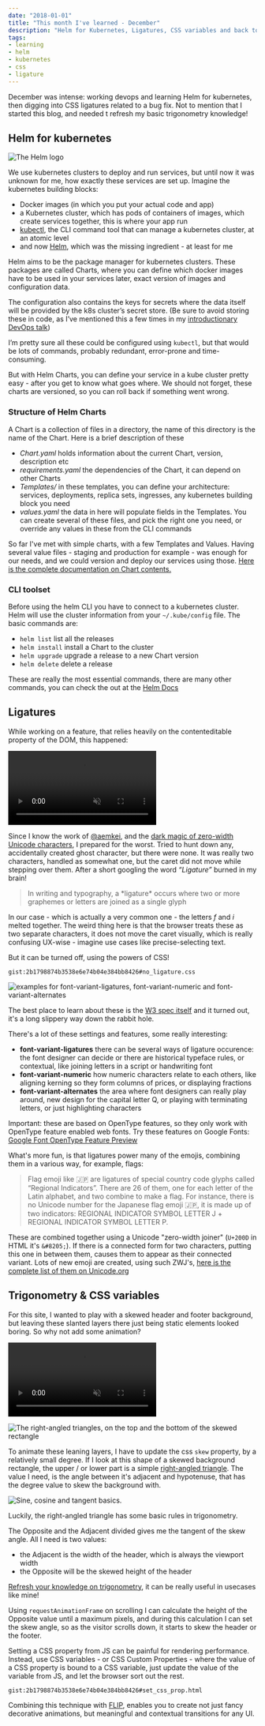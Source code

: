 ```yaml
---
date: "2018-01-01"
title: "This month I've learned - December"
description: "Helm for Kubernetes, Ligatures, CSS variables and back to the basics with Trigonometry in December."
tags:
- learning
- helm
- kubernetes
- css
- ligature
---
```



<Intro>

December was intense: working devops and learning Helm for kubernetes, then digging into CSS ligatures related to a bug fix.
Not to mention that I started this blog, and needed t refresh my basic trigonometry knowledge!

</Intro>

## Helm for kubernetes


![The Helm logo](./helm-logo.svg "left")


We use kubernetes clusters to deploy and run services, but until now it was unknown for me, how exactly these services are set up.
Imagine the kubernetes building blocks:
- Docker images (in which you put your actual code and app)
- a Kubernetes cluster, which has pods of containers of images, which create services together, this is where your app run
- [kubectl](https://kubernetes.io/docs/reference/kubectl/overview/), the CLI command tool that can manage a kubernetes cluster, at an atomic level
- and now [Helm](https://github.com/kubernetes/helm), which was the missing ingredient - at least for me

Helm aims to be the package manager for kubernetes clusters. These packages are called Charts, where you can define which docker
images have to be used in your services later, exact version of images and configuration data.

The configuration also contains the keys for secrets where the data itself will be provided by the k8s cluster’s secret store.
(Be sure to avoid storing these in code, as I’ve mentioned this a few times in my [introductionary DevOps talk](/speaking/ruhrjs-2017/))

I’m pretty sure all these could be configured using `kubectl`, but that would be lots of commands, probably redundant,
error-prone and time-consuming.

But with Helm Charts, you can define your service in a kube cluster pretty easy - after you get to know what goes where.
We should not forget, these charts are versioned, so you can roll back if something went wrong.

### Structure of Helm Charts

A Chart is a collection of files in a directory, the name of this directory is the name of the Chart. Here is a brief description of these
- _Chart.yaml_
  holds information about the current Chart, version, description etc
- _requirements.yaml_
  the dependencies of the Chart, it can depend on other Charts
- _Templates/_
  in these templates, you can define your architecture: services, deployments, replica sets, ingresses, any kubernetes building block you need
- _values.yaml_
  the data in here will populate fields in the Templates. You can create several of these files, and pick the right one you need,
  or override any values in these from the CLI commands

So far I've met with simple charts, with a few Templates and Values. Having several value files - staging and production for example -
was enough for our needs, and we could version and deploy our services using those. [Here is the complete documentation on Chart contents.](https://github.com/kubernetes/helm/blob/master/docs/charts.md)

### CLI toolset

Before using the helm CLI you have to connect to a kubernetes cluster. Helm will use the cluster information from your `~/.kube/config` file. The basic commands are:

- `helm list`
  list all the releases
- `helm install`
  install a Chart to the cluster
- `helm upgrade`
  upgrade a release to a new Chart version
- `helm delete`
  delete a release

These are really the most essential commands, there are many other commands, you can check the out at the [Helm Docs](https://docs.helm.sh/)




## Ligatures

While working on a feature, that relies heavily on the contenteditable property of the DOM, this happened:

<video src="./ligature.m4v" autoplay loop muted playsinline title="Short video of how the caret interacts with a ligature in the browser">
</video>

Since I know the work of [@aemkei](https://twitter.com/aemkei), and the
[dark magic of zero-width Unicode characters](https://www.google.hu/url?sa=t&rct=j&q=&esrc=s&source=web&cd=2&cad=rja&uact=8&ved=0ahUKEwjnu57CudPYAhWIJ1AKHZ78AtkQtwIILDAB&url=https%3A%2F%2Fwww.youtube.com%2Fwatch%3Fv%3DT3xMyZH93i8&usg=AOvVaw34ISWo92p4Vb145hRQ3UN9), I prepared for the worst. Tried to hunt down any, accidentally created ghost character, but there were none. It was really two characters, handled as somewhat one, but the caret did not move while stepping over them.
After a short googling the word _“Ligature”_ burned in my brain!


<Blockquote
	by={'Typographic ligature'}
	link={'https://en.m.wikipedia.org/wiki/Typographic_ligature'}
	linkText={'Wikipedia'}
>
	In writing and typography, a *ligature* occurs where two or more graphemes or letters are joined as a single glyph
</Blockquote>


In our case - which is actually a very common one - the letters _f_ and _i_ melted together. The weird thing here is that the
browser treats these as two separate characters, it does not move the caret visually, which is really confusing UX-wise -
imagine use cases like precise-selecting text.

But it can be turned off, using the powers of CSS!


`gist:2b1798874b3538e6e74b04e384bb8426#no_ligature.css`


![examples for font-variant-ligatures, font-variant-numeric and font-variant-alternates](./css-font-examples.png "right")

The best place to learn about these is the [W3 spec itself](https://www.w3.org/TR/css-fonts-3/#font-variant-ligatures-prop) and it turned out,
it's a long slippery way down the rabbit hole.

There's a lot of these settings and features, some really interesting:
- **font-variant-ligatures**
  there can be several ways of ligature occurence: the font designer can decide or there are historical typeface rules, or contextual,
  like joining letters in a script or handwriting font
- **font-variant-numeric**
  how numeric characters relate to each others, like aligning kerning so they form columns of prices, or displaying fractions
- **font-variant-alternates**
  the area where font designers can really play around, new design for the capital letter Q, or playing with terminating letters,
  or just highlighting characters

Important: these are based on OpenType features, so they only work with OpenType feature enabled web fonts. Try these features on
Google Fonts: [Google Font OpenType Feature Preview](http://code.thisarmy.com/fontsinfo/)

What's more fun, is that ligatures power many of the emojis, combining them in a various way, for example, flags:

<Blockquote
	by={'Emoji: Fonts, Technically'}
	link={'https://medium.com/making-faces-and-other-emoji/emoji-fonts-technically-40f3fdc0869e'}
	linkText={'Colin M. Ford'}
>
	Flag emoji like 🇯🇵 are ligatures of special country code glyphs called “Regional Indicators”. There are 26 of them, one for each
  letter of the Latin alphabet, and two combine to make a flag. For instance, there is no Unicode number for the Japanese flag emoji 🇯🇵,
  it is made up of two indicators: REGIONAL INDICATOR SYMBOL LETTER J + REGIONAL INDICATOR SYMBOL LETTER P.
</Blockquote>

These are combined together using a Unicode "zero-width joiner" (`U+200D` in HTML it's `&#8205;`). If there is a connected form for
two characters, putting this one in between them, causes them to appear as their connected variant. Lots of new emoji are created,
using such ZWJ's, [here is the complete list of them on Unicode.org](http://www.unicode.org/emoji/charts/emoji-zwj-sequences.html)




## Trigonometry & CSS variables

For this site, I wanted to play with a skewed header and footer background, but leaving these slanted layers there just being static
elements looked boring. So why not add some animation?

<video src="./skew.mp4" autoplay loop muted playsinline title="Short video of how the skewed header works">
</video>


![The right-angled triangles, on the top and the bottom of the skewed rectangle](./skew-triangles.png "right")

To animate these leaning layers, I have to update the css `skew` property, by a relatively small degree. If I look at this shape of
a skewed background rectangle, the upper / or lower part is a simple [right-angled triangle](https://en.wikipedia.org/wiki/Right_triangle).
The value I need, is the angle between it's adjacent and hypotenuse, that has the degree value to skew the background with.

![Sine, cosine and tangent basics.](./sin-cos-tan.svg "right")

Luckily, the right-angled triangle has some basic rules in trigonometry.

The Opposite and the Adjacent divided gives me the tangent of the skew angle. All I need is two values:
- the Adjacent is the width of the header, which is always the viewport width
- the Opposite will be the skewed height of the header

[Refresh your knowledge on trigonometry](https://www.mathsisfun.com/algebra/trigonometry.html), it can be really useful in usecases like mine!

Using `requestAnimationFrame` on scrolling I can calculate the height of the Opposite value until a maximum pixels, and during this calculation
I can set the skew angle, so as the visitor scrolls down, it starts to skew the header or the footer.

Setting a CSS property from JS can be painful for rendering performance. Instead, use CSS variables - or CSS Custom Properties -
where the value of a CSS property is bound to a CSS variable, just update the value of the variable from JS, and let the browser sort out the rest.



`gist:2b1798874b3538e6e74b04e384bb8426#set_css_prop.html`



Combining this technique with [FLIP](https://aerotwist.com/blog/flip-your-animations/), enables you to create not just fancy decorative animations,
but meaningful and contextual transitions for any UI.
